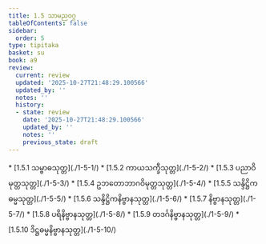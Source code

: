 ```yaml
---
title: 1.5 သာမညဝဂ္ဂ
tableOfContents: false
sidebar:
  order: 5
type: tipitaka
basket: su
book: a9
review:
  current: review
  updated: '2025-10-27T21:48:29.100566'
  updated_by: ''
  notes: ''
  history:
  - state: review
    date: '2025-10-27T21:48:29.100566'
    updated_by: ''
    notes: ''
    previous_state: draft
---
```



<ReviewStatus review={frontmatter.review} showDetails={true} />

<HypothesisAnnotation frontmatter={frontmatter} />

<DynamicBreadcrumb />



<TableOfContents book="a9" section="1.5">
* [1.5.1 သမ္ဗာဓသုတ္တ](./1-5-1/)
* [1.5.2 ကာယသက္ခီသုတ္တ](./1-5-2/)
* [1.5.3 ပညာဝိမုတ္တသုတ္တ](./1-5-3/)
* [1.5.4 ဥဘတောဘာဂဝိမုတ္တသုတ္တ](./1-5-4/)
* [1.5.5 သန္ဒိဋ္ဌိကဓမ္မသုတ္တ](./1-5-5/)
* [1.5.6 သန္ဒိဋ္ဌိကနိဗ္ဗာနသုတ္တ](./1-5-6/)
* [1.5.7 နိဗ္ဗာနသုတ္တ](./1-5-7/)
* [1.5.8 ပရိနိဗ္ဗာနသုတ္တ](./1-5-8/)
* [1.5.9 တဒင်္ဂနိဗ္ဗာနသုတ္တ](./1-5-9/)
* [1.5.10 ဒိဋ္ဌဓမ္မနိဗ္ဗာနသုတ္တ](./1-5-10/)
</TableOfContents>